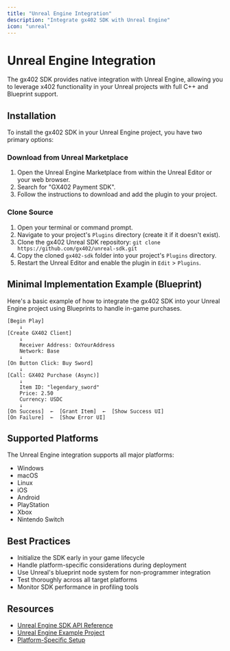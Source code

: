 ```yaml
---
title: "Unreal Engine Integration"
description: "Integrate gx402 SDK with Unreal Engine"
icon: "unreal"
---
```


# Unreal Engine Integration

The gx402 SDK provides native integration with Unreal Engine, allowing you to leverage x402 functionality in your Unreal projects with full C++ and Blueprint support.

## Installation

To install the gx402 SDK in your Unreal Engine project, you have two primary options:

### Download from Unreal Marketplace

1.  Open the Unreal Engine Marketplace from within the Unreal Editor or your web browser.
2.  Search for "GX402 Payment SDK".
3.  Follow the instructions to download and add the plugin to your project.

### Clone Source

1.  Open your terminal or command prompt.
2.  Navigate to your project's `Plugins` directory (create it if it doesn't exist).
3.  Clone the gx402 Unreal SDK repository: `git clone https://github.com/gx402/unreal-sdk.git`
4.  Copy the cloned `gx402-sdk` folder into your project's `Plugins` directory.
5.  Restart the Unreal Editor and enable the plugin in `Edit` > `Plugins`.

## Minimal Implementation Example (Blueprint)

Here's a basic example of how to integrate the gx402 SDK into your Unreal Engine project using Blueprints to handle in-game purchases.

```blueprint
[Begin Play]
    ↓
[Create GX402 Client]
    ↓
    Receiver Address: OxYourAddress
    Network: Base
    ↓
[On Button Click: Buy Sword]
    ↓
[Call: GX402 Purchase (Async)]
    ↓
    Item ID: "legendary_sword"
    Price: 2.50
    Currency: USDC
    ↓
[On Success]  ←  [Grant Item]  ←  [Show Success UI]
[On Failure]  ←  [Show Error UI]
```

## Supported Platforms

The Unreal Engine integration supports all major platforms:
- Windows
- macOS
- Linux
- iOS
- Android
- PlayStation
- Xbox
- Nintendo Switch

## Best Practices

- Initialize the SDK early in your game lifecycle
- Handle platform-specific considerations during deployment
- Use Unreal's blueprint node system for non-programmer integration
- Test thoroughly across all target platforms
- Monitor SDK performance in profiling tools

## Resources

- [Unreal Engine SDK API Reference](/api-reference/unreal-sdk)
- [Unreal Engine Example Project](https://github.com/gx402/unreal-examples)
- [Platform-Specific Setup](/platforms/unreal-engine/platforms)